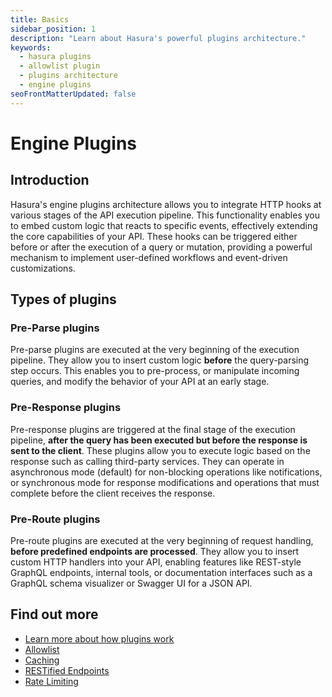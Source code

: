```yaml
---
title: Basics
sidebar_position: 1
description: "Learn about Hasura's powerful plugins architecture."
keywords:
  - hasura plugins
  - allowlist plugin
  - plugins architecture
  - engine plugins
seoFrontMatterUpdated: false
---
```


# Engine Plugins

## Introduction

Hasura's engine plugins architecture allows you to integrate HTTP hooks at various stages of the API execution pipeline.
This functionality enables you to embed custom logic that reacts to specific events, effectively extending the core
capabilities of your API. These hooks can be triggered either before or after the execution of a query or mutation,
providing a powerful mechanism to implement user-defined workflows and event-driven customizations.

## Types of plugins

### Pre-Parse plugins

Pre-parse plugins are executed at the very beginning of the execution pipeline. They allow you to insert custom logic
**before** the query-parsing step occurs. This enables you to pre-process, or manipulate incoming queries, and modify
the behavior of your API at an early stage.

### Pre-Response plugins

Pre-response plugins are triggered at the final stage of the execution pipeline, **after the query has been executed but
before the response is sent to the client**. These plugins allow you to execute logic based on the response such as
calling third-party services. They can operate in asynchronous mode (default) for non-blocking operations like
notifications, or synchronous mode for response modifications and operations that must complete before the client
receives the response.

### Pre-Route plugins

Pre-route plugins are executed at the very beginning of request handling, **before predefined endpoints are processed**.
They allow you to insert custom HTTP handlers into your API, enabling features like REST-style GraphQL endpoints,
internal tools, or documentation interfaces such as a GraphQL schema visualizer or Swagger UI for a JSON API.

## Find out more

- [Learn more about how plugins work](/plugins/introduction.mdx)
- [Allowlist](/plugins/allowlist/index.mdx)
- [Caching](/plugins/caching/index.mdx)
- [RESTified Endpoints](/plugins/restified-endpoints/index.mdx)
- [Rate Limiting](/plugins/rate-limit/index.mdx)
